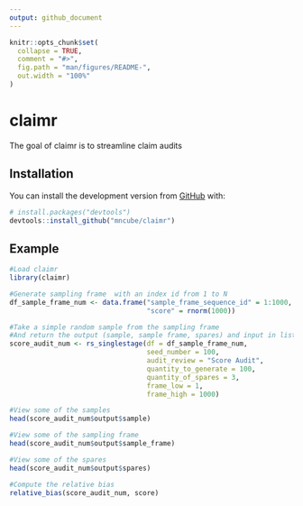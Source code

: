 ```yaml
---
output: github_document
---
```


<!-- README.md is generated from README.Rmd. Please edit that file -->

```r
knitr::opts_chunk$set(
  collapse = TRUE,
  comment = "#>",
  fig.path = "man/figures/README-",
  out.width = "100%"
)
```

# claimr

<!-- badges: start -->
<!-- badges: end -->

The goal of claimr is to streamline claim audits

## Installation

You can install the development version from [GitHub](https://github.com/) with:

``` r
# install.packages("devtools")
devtools::install_github("mncube/claimr")
```
## Example
```r
#Load claimr
library(claimr)

#Generate sampling frame  with an index id from 1 to N
df_sample_frame_num <- data.frame("sample_frame_sequence_id" = 1:1000,
                                  "score" = rnorm(1000))

#Take a simple random sample from the sampling frame
#And return the output (sample, sample frame, spares) and input in lists
score_audit_num <- rs_singlestage(df = df_sample_frame_num,
                                  seed_number = 100,
                                  audit_review = "Score Audit",
                                  quantity_to_generate = 100,
                                  quantity_of_spares = 3,
                                  frame_low = 1,
                                  frame_high = 1000)

#View some of the samples
head(score_audit_num$output$sample)

#View some of the sampling frame
head(score_audit_num$output$sample_frame)

#View some of the spares
head(score_audit_num$output$spares)

#Compute the relative bias
relative_bias(score_audit_num, score)
```

